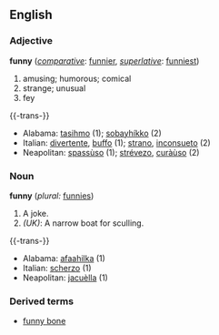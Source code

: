 ==English==

===Adjective===
'''funny''' (''[[comparative]]'': [[funnier]], ''[[superlative]]'': [[funniest]])
#amusing; humorous; comical
#strange; unusual
#fey

{{-trans-}}
*Alabama: [[tasihmo]] (1); [[sobayhíkko]] (2)
*Italian: [[divertente]], [[buffo]] (1); [[strano]], [[inconsueto]] (2)
*Neapolitan: [[spassùso]] (1); [[strévezo]], [[curàùso]] (2)
 
===Noun===
'''funny''' (''plural:'' [[funnies]])
#A joke.
#''(UK)'': A narrow boat for sculling.

{{-trans-}}
*Alabama: [[afaahilka]] (1)
*Italian: [[scherzo]] (1)
*Neapolitan: [[jacuèlla]] (1)
===Derived terms===
*[[funny bone]]